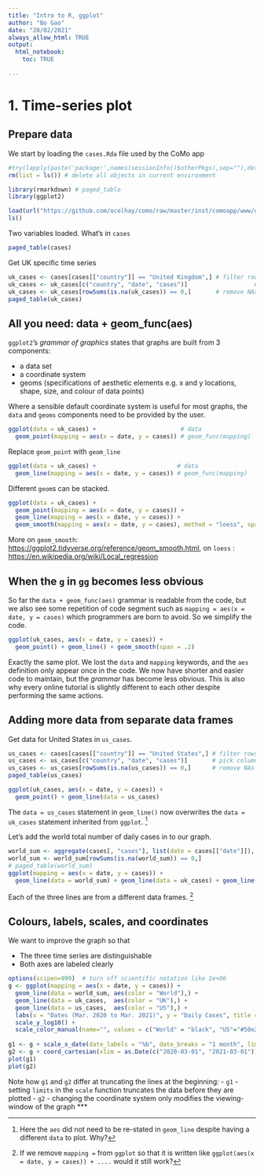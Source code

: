 ```yaml
---
title: "Intro to R, ggplot"
author: "Bo Gao"
date: "28/02/2021"
always_allow_html: TRUE
output:
  html_notebook:
    toc: TRUE
  
---
```


# 1. Time-series plot

## Prepare data
We start by loading the `cases.Rda` file used by the CoMo app
```r
#try(lapply(paste('package:',names(sessionInfo()$otherPkgs),sep=""),detach,character.only=TRUE,unload=TRUE), silent = TRUE) # clear additional package space if any is loaded
rm(list = ls()) # delete all objects in current environment

library(rmarkdown) # paged_table
library(ggplot2)

load(url("https://github.com/ocelhay/como/raw/master/inst/comoapp/www/data/cases.Rda"))
ls()
```
Two variables loaded. What's in `cases`

```r
paged_table(cases)
```

Get UK specific time series

```r
uk_cases <- cases[cases[["country"]] == "United Kingdom",] # filter rows
uk_cases <- uk_cases[c("country", "date", "cases")]                   # pick columns
uk_cases <- uk_cases[rowSums(is.na(uk_cases)) == 0,]       # remove NAs
paged_table(uk_cases)
```
## All you need: data + geom_func(aes)
`ggplot2`'s *grammar of graphics* states that graphs are built from 3 components:

 - a data set
 - a coordinate system
 - geoms (specifications of aesthetic elements e.g. x and y locations, shape, size, and colour of data points)

Where a sensible default coordinate system is useful for most graphs, the `data` and `geoms` components need to be provided by the user.

```r
ggplot(data = uk_cases) +                        # data
  geom_point(mapping = aes(x = date, y = cases)) # geom_func(mapping)
```
Replace `geom_point` with `geom_line`
```r
ggplot(data = uk_cases) +                       # data
  geom_line(mapping = aes(x = date, y = cases)) # geom_func(mapping)
```
Different `geom`s can be stacked.

```r
ggplot(data = uk_cases) +
  geom_point(mapping = aes(x = date, y = cases)) +
  geom_line(mapping = aes(x = date, y = cases)) +
  geom_smooth(mapping = aes(x = date, y = cases), method = "loess", span = .2)
```
More on `geom_smooth`: [https://ggplot2.tidyverse.org/reference/geom_smooth.html](https://ggplot2.tidyverse.org/reference/geom_smooth.html), on `loess` : [https://en.wikipedia.org/wiki/Local_regression](https://en.wikipedia.org/wiki/Local_regression)

## When the `g` in `gg` becomes less obvious

So far the `data + geom_func(aes)` grammar is readable from the code, but we also see some repetition of code segment such as `mapping = aes(x = date, y = cases)` which programmers are born to avoid. So we simplify the code.

```r
ggplot(uk_cases, aes(x = date, y = cases)) +
  geom_point() + geom_line() + geom_smooth(span = .2)
```
Exactly the same plot. We lost the `data` and `mapping` keywords, and the `aes` definition only appear once in the code. We now have shorter and easier code to maintain, but the *grammar* has become less obvious. This is also why every online tutorial is slightly different to each other despite performing the same actions.

## Adding more data from separate data frames
Get data for United States in `us_cases`.
```r
us_cases <- cases[cases[["country"]] == "United States",] # filter rows
us_cases <- us_cases[c("country", "date", "cases")]       # pick columns
us_cases <- us_cases[rowSums(is.na(us_cases)) == 0,]      # remove NAs
paged_table(us_cases)
```


```r
ggplot(uk_cases, aes(x = date, y = cases)) +
  geom_point() + geom_line(data = us_cases)
```

The `data = us_cases` statement in `geom_line()` now overwrites the `data = uk_cases` statement inherited from `ggplot`.  [^1]

[^1]:Here the `aes` did not need to be re-stated in `geom_line` despite having a different `data` to plot. Why?

Let's add the world total number of daily cases in to our graph.

```r
world_sum <- aggregate(cases[, "cases"], list(date = cases[["date"]]), sum)
world_sum <- world_sum[rowSums(is.na(world_sum)) == 0,]
# paged_table(world_sum)
ggplot(mapping = aes(x = date, y = cases)) +
  geom_line(data = world_sum) + geom_line(data = uk_cases) + geom_line(data = us_cases)

```
Each of the three lines are from a different data frames. [^2]

[^2]: If we remove `mapping = ` from `ggplot` so that it is written like `ggplot(aes(x = date, y = cases)) + ....` would it still work?

## Colours, labels, scales, and coordinates
We want to improve the graph so that

 - The three time series are distinguishable
 - Both axes are labeled clearly 

```r
options(scipen=999)  # turn off scientific notation like 1e+06
g <- ggplot(mapping = aes(x = date, y = cases)) +
  geom_line(data = world_sum, aes(color = "World"),) +
  geom_line(data = uk_cases,  aes(color = "UK"),) +
  geom_line(data = us_cases,  aes(color = "US"),) +
  labs(x = "Dates (Mar. 2020 to Mar. 2021)", y = "Daily Cases", title = "Covid-19 daily cases comparison", subtitle = "subtitle", caption = "1 year case tracker") +  
  scale_y_log10() + 
  scale_color_manual(name="", values = c("World" = "black", "US"="#50e2c1", "UK"="#faaf3f"))
  
g1 <- g + scale_x_date(date_labels = "%b", date_breaks = "1 month", limits = as.Date(c("2020-03-01", "2021-03-01")))
g2 <- g + coord_cartesian(xlim = as.Date(c("2020-03-01", "2021-03-01"))) + scale_x_date(date_labels = "%b", date_breaks = "1 month")
plot(g1)
plot(g2)
```
Note how `g1` and `g2` differ at truncating the lines at the beginning:
 - `g1` - setting `limits` in the `scale` function truncates the data before they are plotted
 - `g2` - changing the coordinate system only modifies the viewing-window of the graph
***